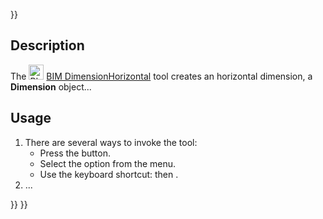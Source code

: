 <languages/>
{{UnfinishedDocu{{#translation:}}}}
<translate>

<!--T:1-->
{{Docnav
|[[BIM_DimensionAligned|DimensionAligned]]
|[[BIM_DimensionVertical|DimensionVertical]]
|[[BIM_Workbench|BIM]]
|IconL=BIM_DimensionAligned.svg
|IconR=BIM_DimensionVertical.svg
|IconC=Workbench_BIM.svg
}}

<!--T:2-->
{{GuiCommand
|Name=BIM DimensionHorizontal
|MenuLocation=Annotation → Horizontal dimension
|Workbenches=[[BIM_Workbench|BIM]]
|Shortcut={{KEY|D}} {{KEY|H}}
|Version=1.0
|SeeAlso=
}}

== Description == <!--T:3-->

<!--T:4-->
The [[Image:BIM_DimensionHorizontal.svg|24px]] [[BIM_DimensionHorizontal|BIM DimensionHorizontal]] tool creates an horizontal dimension, a '''Dimension''' object...

==Usage== <!--T:5-->

<!--T:6-->
# There are several ways to invoke the tool:
#* Press the {{Button|[[Image:BIM_DimensionHorizontal.svg|16px]] [[BIM_DimensionHorizontal|Horizontal dimension]]}} button.
#* Select the {{MenuCommand|Annotation → [[Image:BIM_DimensionHorizontal.svg|16px]] Horizontal dimension}} option from the menu.
#* Use the keyboard shortcut: {{KEY|D}} then {{KEY|H}}.
# ...


<!--T:7-->
{{Docnav
|[[BIM_DimensionAligned|DimensionAligned]]
|[[BIM_DimensionVertical|DimensionVertical]]
|[[BIM_Workbench|BIM]]
|IconL=BIM_DimensionAligned.svg
|IconR=BIM_DimensionVertical.svg
|IconC=Workbench_BIM.svg
}}

</translate>
{{BIM_Tools_navi{{#translation:}}}}
{{Userdocnavi{{#translation:}}}}